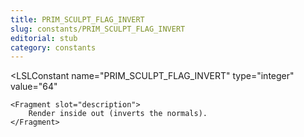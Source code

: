 ```yaml
---
title: PRIM_SCULPT_FLAG_INVERT
slug: constants/PRIM_SCULPT_FLAG_INVERT
editorial: stub
category: constants
---
```


<LSLConstant
	name="PRIM_SCULPT_FLAG_INVERT"
	type="integer"
	value="64"
>
	<Fragment slot="description">
		Render inside out (inverts the normals).
	</Fragment>
</LSLConstant>
